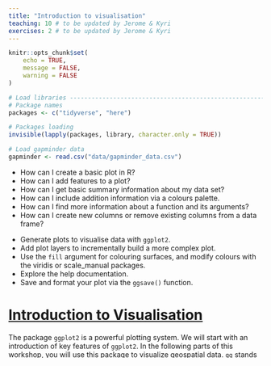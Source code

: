 ```yaml
---
title: "Introduction to visualisation"
teaching: 10 # to be updated by Jerome & Kyri
exercises: 2 # to be updated by Jerome & Kyri
---
```


```r
knitr::opts_chunk$set(
	echo = TRUE,
	message = FALSE,
	warning = FALSE
)

# Load libraries ----------------------------------------------------------
# Package names
packages <- c("tidyverse", "here")

# Packages loading
invisible(lapply(packages, library, character.only = TRUE))

# Load gapminder data
gapminder <- read.csv("data/gapminder_data.csv")

```

:::::::::::::::::::::::::::::::::::::: questions 

- How can I create a basic plot in R?
- How can I add features to a plot?
- How can I get basic summary information about my data set?
- How can I include addition information via a colours palette. 
- How can I find more information about a function and its arguments? 
- How can I create new columns or remove existing columns from a data frame?

::::::::::::::::::::::::::::::::::::::::::::::::

::::::::::::::::::::::::::::::::::::: objectives

- Generate plots to visualise data with `ggplot2`.
- Add plot layers to incrementally build a more complex plot.
- Use the `fill` argument for colouring surfaces, and modify colours with the viridis or scale_manual packages. 
- Explore the help documentation.
- Save and format your plot via the `ggsave()` function.  

::::::::::::::::::::::::::::::::::::::::::::::::

# [Introduction to Visualisation](https://datacarpentry.org/r-intro-geospatial/07-plot-ggplot2/index.html)

The package `ggplot2` is a powerful plotting system. We will start with an introduction of key
features of `ggplot2`. In the following parts of this workshop, you will
use this package to visualize geospatial data. `gg` stands for grammar
of graphics, the idea that three components are needed to create a graph: 

- data,
- aesthetics - a coordinate system on which we map the data
(what is represented on x axis, what on y axis), and
- geometries - visual representation of the data (points, bars, etc.)

Fun part about `ggplot2` is that you can add layers to
the plot to provide more information and to make it more beautiful.

First, lets plot the distribution of life expectancy in the `gapminder` dataset:

```r
  ggplot(data = gapminder,  aes(x = lifeExp) ) + # aesthetics layer 
  geom_histogram() # geometry layer

```

You can see that in `ggplot` you use `+` as a pipe, to add layers.
Within the `ggplot()` call, it is the only pipe that will work. But, it is
possible to chain operations on a data set with a pipe that we have
already learned: `%>%` ( or `|>`) and follow them by ggplot syntax.

Let's create another plot, this time only on a subset of observations:

```r
gapminder %>%  # we select a data set
  filter(year == 2007 & 
         continent == 'Americas') %>%  # and filter it to keep only one year and one continent
  ggplot(aes(x = country, y = gdpPercap)) +  # the x and y axes represent values of columns
  geom_col()  # we select a column graph as a geometry
```

Now, you can iteratively improve how the plot looks like. For example,
you might want to flip it, to better display the labels.

```r
gapminder %>%  
  filter(year == 2007, 
         continent == 'Americas') %>% 
  ggplot(aes(x = country, y = gdpPercap)) + 
  geom_col()+ 
  coord_flip()  # flip axes
```

One thing you might want to change here is the order in which countries
are displayed. It would be easier to compare GDP per capita, if they
were showed in order. To do that, we need to reorder factor levels (you
remember, we've already done this before).

Now the order of the levels will depend on another variable - GDP per
capita.

```r
gapminder %>%  
  filter(year == 2007, 
         continent == 'Americas') %>% 
  mutate(country = fct_reorder(country, gdpPercap )) %>%  # reorder factor levels
  ggplot(aes(x = country , y = gdpPercap)) + 
  geom_col() +
  coord_flip()

```

Let's make things more colourful - let's represent the average life
expectancy of a country by colour

```r
gapminder %>%  
  filter(year == 2007, 
         continent == 'Americas') %>% 
  mutate(country = fct_reorder(country, gdpPercap )) %>%
  ggplot(aes(x = country, y = gdpPercap, fill = lifeExp  )) +  # fill argument for colouring surfaces, colour for points and lines
  geom_col()+ 
  coord_flip()


```

We can also adapt the colour scale. Common choice that is used for its
readability and colorblind-proofness are the palettes available in the
`viridis` package.

```r
gapminder %>%  
  filter(year == 2007, 
         continent == 'Americas') %>% 
  mutate(country = fct_reorder(country, gdpPercap )) %>%
  ggplot(aes(x = country, y = gdpPercap, fill = lifeExp   )) + 
  geom_col()+ 
  coord_flip()+
  scale_fill_viridis_c()  # _c stands for continuous scale

```

Maybe we don't need that much information about the life expectancy. We
only want to know if it's below or above average. We will make use of the `if_else()` function inside `mutate()` to create a new column `lifeExpCat` with the value `high` if life expectancy is above average and `low` otherwise. Note the usage of the `if_else()` function: `if_else(<condition>, <value if TRUE>, <value if FALSE>)`.

```r
p <-  # this time let's save the plot in an object
  gapminder %>%  
  filter(year == 2007 & 
         continent == 'Americas') %>% 
  mutate(country = fct_reorder(country, gdpPercap ),
         lifeExpCat = if_else(lifeExp >= mean(lifeExp), 'high', 'low')) %>%
  ggplot(aes(x = country, y = gdpPercap, fill = lifeExpCat)) + 
  geom_col()+ 
  coord_flip()+
  scale_fill_manual(values = c('light blue', 'orange'))  # customize the colours of the fill aesthetic

```

Since we saved a plot as an object, nothing has been printed out. Just
like with any other object in `R`, if you want to see it, you need to
call it.

```r
p

```

Now we can make use of the saved object and add things to it.

Let's also give it a title and name the axes:

```r
p <- 
  p +
  ggtitle('GDP per capita in Americas', subtitle = 'Year 2007') +
  xlab('Country')+
  ylab('GDP per capita')

p
```

# [Writing data](https://datacarpentry.org/r-intro-geospatial/08-writing-data/index.html)

## Saving the plot

Once we are happy with our plot we can save it in a format of our
choice. Remember to save it in the dedicated folder.

```r
ggsave(plot = p, 
       filename = here('fig_output','plot_americas_2007.pdf'))  # By default, ggsave() saves the last displayed plot, but you can also explicitly name the plot you want to save

```

### Using help documentation

My saved plot is not very readable. We can see why it happened by
exploring the help documentation. We can do that by writing directly in
the console:

```r
?ggsave
```

We can read that it uses the "size of the current graphics device". That
would explain why our saved plots look slightly different. Feel free to
explore the documentation to see how to adapt the size e.g. by adapting
`width`, `height` and `units` parameter.

## Saving the data

Another output of your work you want to save is a cleaned data set. In
your analysis, you can then load directly that data set. Let's say we want to
save the data only for Americas:

```r
gapminder_amr_2007 <- gapminder %>%
  filter(year == 2007 & continent == 'Americas') %>%
  mutate(country_reordered = fct_reorder(country, gdpPercap ), 
         lifeExpCat = if_else(lifeExp >= mean(lifeExp), 'high', 'low'))

write.csv(gapminder_amr_2007, here('data_output', 'gapminder_americas_2007.csv'), row.names=FALSE)
```

::::::::::::::::::::::::::::::::::::: keypoints 

- With `ggplot2`, we use the `+` operator to combine plot layers and incrementally build a more complex plot.
- In the aesthetics (`aes()`), we can assign variables to the x and y axes and use the `fill` argument for colouring surfaces.
- With `scale_fill_viridis_c()` and `scale_fill_manual()` we can assign new colours to our plot.
- To open the help documentation for a function, we run the name of the function preceded by the `?` sign.

::::::::::::::::::::::::::::::::::::::::::::::::

